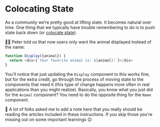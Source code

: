 # Colocating State

As a community we’re pretty good at lifting state. It becomes natural over time.
One thing that we typically have trouble remembering to do is to push state back
down (or
[colocate state](https://kentcdodds.com/blog/state-colocation-will-make-your-react-app-faster)).

👨‍💼 Peter told us that now users only want the animal displayed instead of the
name:

```javascript
function Display({animal}) {
  return <div>{`Your favorite animal is: ${animal}!`}</div>
}
```

You'll notice that just updating the `Display` component to this works fine, but
for the extra credit, go through the process of moving state to the components
that need it (this type of change happens more often in real applications than
you might realize). Basically, you know what you just did for the `Animal`
component? You need to do the opposite thing for the `Name` component.

🦉 A lot of folks asked me to add a note here that you really should be reading
the articles included in these instructions. If you skip those you're missing
out on some important learnings 😉

